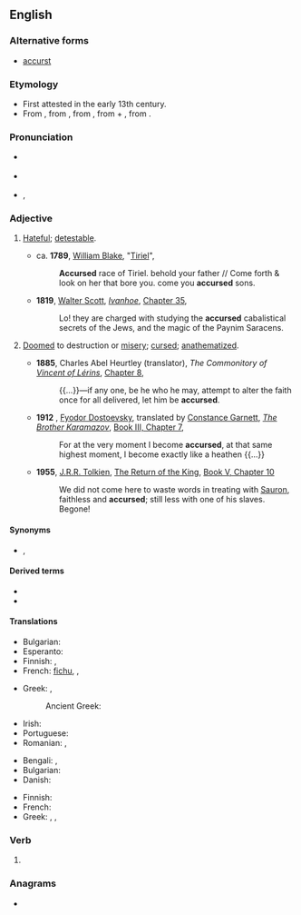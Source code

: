 ==English==
{{was wotd|2008|August|31}}

===Alternative forms===
* {{qualifier|obsolete}} [[accurst]] {{defdate|13<sup>th</sup> C.}}

===Etymology===
* First attested in the early 13th century.
* From {{inh|en|enm|acursed}}, from {{m|enm|acursen|t=to curse}}, from {{der|en|ang|ācursian}}, from {{m|ang|ā}} + {{m|ang|cursen}}, from {{m|ang|curs|t=curse}}.

===Pronunciation===
* {{a|UK}} {{IPA|/əˈkɜː.sɪd/|lang=en}}
* {{a|US}} {{IPA|/əˈkɝ.sɪd/|lang=en}}
* {{audio|en-us-accursed.ogg|Audio (US)|lang=en}}, {{audio|en-us-accursed-2.ogg|Audio (US)|lang=en}}

===Adjective===
{{en-adj}}

# {{lb|en|prenominal}} [[hateful|Hateful]]; [[detestable]].
#* ca. '''1789''', [[w:William Blake|William Blake]], "[[s:Tiriel|Tiriel]]",
#*: '''Accursed''' race of Tiriel. behold your father // Come forth & look on her that bore you. come you '''accursed''' sons.
#* '''1819''', [[w:Walter Scott|Walter Scott]], ''[[w:Ivanhoe|Ivanhoe]]'', [[s:Ivanhoe/Chapter 35|Chapter 35]],
#*: Lo! they are charged with studying the '''accursed''' cabalistical secrets of the Jews, and the magic of the Paynim Saracens.
# {{lb|en|archaic|theology}} [[doomed|Doomed]] to destruction or [[misery]]; [[cursed]]; [[anathematize]]d.
#* '''1885''', Charles Abel Heurtley (translator), ''The Commonitory of [[w:Vincent of Lérins|Vincent of Lérins]]'', [[s:Nicene and Post-Nicene Fathers: Series II/Volume XI/The Commonitory of Vincent of Lerins/Chapter 8|Chapter 8]],
#*: {{...}}—if any one, be he who he may, attempt to alter the faith once for all delivered, let him be '''accursed'''.
#* '''1912'''<!--translation published-->, [[w:Fyodor Dostoevsky|Fyodor Dostoevsky]], translated by [[w:Constance Garnett|Constance Garnett]], ''[[w:The Brother Karamazov|The Brother Karamazov]]'', [[s:The Brothers Karamazov/Book III/Chapter 7|Book III, Chapter 7]],
#*: For at the very moment I become '''accursed''', at that same highest moment, I become exactly like a heathen {{...}}
#* '''1955''', [[w:J.R.R. Tolkien|J.R.R. Tolkien]], [[w:The Return of the King|The Return of the King]], [[s:The Return of the King/Book V, Chapter 10|Book V, Chapter 10]]
#*: We did not come here to waste words in treating with [[w:Sauron|Sauron]], faithless and '''accursed'''; still less with one of his slaves. Begone!

====Synonyms====
* {{sense|hateful, detestable}} {{l|en|execrable}}, {{l|en|damnable}}

====Derived terms====
* {{l|en|accursedly}}
* {{l|en|accursedness}}

====Translations====
{{trans-top|hateful}}
* Bulgarian: {{t+|bg|проклет}}
* Esperanto: {{t|eo|malbenita}}
* Finnish: {{t+|fi|kirottu}}, {{t|fi|mokoma}}
* French: {{qualifier|also as attributes}} [[fichu]], {{t+|fr|satanée}}, {{t+|fr|détestable}}
{{trans-mid}}
* Greek: {{t+|el|επάρατος|m}}, {{t+|el|καταραμένος|m}}
*: Ancient Greek: {{t|grc|κατάρατος}}
* Irish: {{t|ga|mallachtach}}
* Portuguese: {{t+|pt|maldito}}
* Romanian: {{t+|ro|blestemat}}, {{t+|ro|afurisit}}
{{trans-bottom}}

{{trans-top|archaic, theology: cursed}}
* Bengali: {{t|bn|অভিশপ্ত}}, {{t|bn|শাপগ্রস্ত}}
* Bulgarian: {{t+|bg|прокълнат}}
* Danish: {{t|da|fordømt}}
{{trans-mid}}
* Finnish: {{t+|fi|kirottu}}
* French: {{t+|fr|maudit}}
* Greek: {{t+|el|επάρατος|m}}, {{t+|el|καταραμένος|m}}, {{t+|el|επικατάρατος|m}}
{{trans-bottom}}

===Verb===
{{head|en|verb form}}

# {{en-past of|accurse}}

{{catlangname|en|terms with unexpected syllabic -ed}}

===Anagrams===
* {{anagrams|en|cardecus|cue cards}}